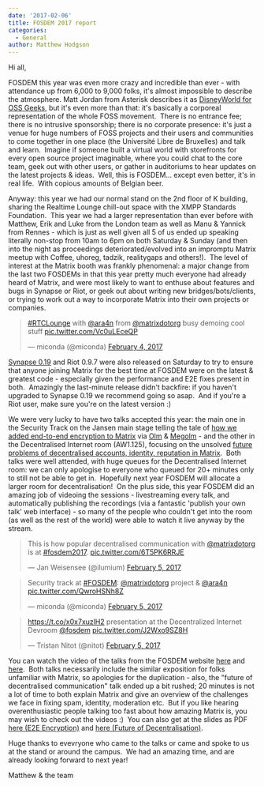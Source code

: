 ```yaml
---
date: '2017-02-06'
title: FOSDEM 2017 report
categories:
  - General
author: Matthew Hodgson
---
```


Hi all,

FOSDEM this year was even more crazy and incredible than ever - with attendance up from 6,000 to 9,000 folks, it's almost impossible to describe the atmosphere. Matt Jordan from Asterisk describes it as <a href="https://twitter.com/mattcjordan/status/827562586119958528">DisneyWorld for OSS Geeks</a>, but it's even more than that: it's basically a corporeal representation of the whole FOSS movement.  There is no entrance fee; there is no intrusive sponsorship; there is no corporate presence: it's just a venue for huge numbers of FOSS projects and their users and communities to come together in one place (the Université Libre de Bruxelles) and talk and learn.  Imagine if someone built a virtual world with storefronts for every open source project imaginable, where you could chat to the core team, geek out with other users, or gather in auditoriums to hear updates on the latest projects &amp; ideas.  Well, this is FOSDEM... except even better, it's in real life.  With copious amounts of Belgian beer.

Anyway: this year we had our normal stand on the 2nd floor of K building, sharing the Realtime Lounge chill-out space with the XMPP Standards Foundation.  This year we had a larger representation than ever before with Matthew, Erik and Luke from the London team as well as Manu &amp; Yannick from Rennes - which is just as well given all 5 of us ended up speaking literally non-stop from 10am to 6pm on both Saturday &amp; Sunday (and then into the night as proceedings deteriorated/evolved into an impromptu Matrix meetup with Coffee, uhoreg, tadzik, realitygaps and others!).  The level of interest at the Matrix booth was frankly phenomenal: a major change from the last two FOSDEMs in that this year pretty much everyone had already heard of Matrix, and were most likely to want to enthuse about features and bugs in Synapse or Riot, or geek out about writing new bridges/bots/clients, or trying to work out a way to incorporate Matrix into their own projects or companies.

<blockquote class="twitter-tweet" data-lang="en"><p lang="en" dir="ltr"><a href="https://twitter.com/hashtag/RTCLounge?src=hash">#RTCLounge</a> with <a href="https://twitter.com/ara4n">@ara4n</a> from <a href="https://twitter.com/matrixdotorg">@matrixdotorg</a> busy demoing cool stuff <a href="https://t.co/Vc0uLEceQP">pic.twitter.com/Vc0uLEceQP</a></p>&mdash; miconda (@miconda) <a href="https://twitter.com/miconda/status/827849923077013504">February 4, 2017</a></blockquote>

<a href="https://matrix.org/blog/2017/02/04/synapse-0-19-is-here-just-in-time-for-fosdem">Synapse 0.19</a> and Riot 0.9.7 were also released on Saturday to try to ensure that anyone joining Matrix for the best time at FOSDEM were on the latest &amp; greatest code - especially given the performance and E2E fixes present in both.  Amazingly the last-minute release didn't backfire: if you haven't upgraded to Synapse 0.19 we recommend going so asap.  And if you're a Riot user, make sure you're on the latest version :)

We were very lucky to have two talks accepted this year: the main one in the Security Track on the Jansen main stage telling the tale of <a href="https://fosdem.org/2017/schedule/event/encrypting_matrix/">how we added end-to-end encryption to Matrix</a>  via <a href="https://matrix.org/docs/spec/olm.html">Olm</a> &amp; <a href="https://matrix.org/docs/spec/megolm.html">Megolm</a> - and the other in the Decentralised Internet room (AW1.125), focusing on the unsolved <a href="http://fosdem.org/2017/schedule/event/matrix_future">future problems of decentralised accounts, identity, reputation in Matrix</a>.  Both talks were well attended, with huge queues for the Decentralised Internet room: we can only apologise to everyone who queued for 20+ minutes only to still not be able to get in.  Hopefully next year FOSDEM will allocate a larger room for decentralisation!  On the plus side, this year FOSDEM did an amazing job of videoing the sessions - livestreaming every talk, and automatically publishing the recordings (via a fantastic 'publish your own talk' web interface) - so many of the people who couldn't get into the room (as well as the rest of the world) were able to watch it live anyway by the stream.

<blockquote class="twitter-tweet" data-lang="en"><p lang="en" dir="ltr">This is how popular decentralised communication with <a href="https://twitter.com/matrixdotorg">@matrixdotorg</a> is at <a href="https://twitter.com/hashtag/fosdem2017?src=hash">#fosdem2017</a>. <a href="https://t.co/6T5PK6RRJE">pic.twitter.com/6T5PK6RRJE</a></p>&mdash; Jan Weisensee (@ilumium) <a href="https://twitter.com/ilumium/status/828172686362890240">February 5, 2017</a></blockquote>

<blockquote class="twitter-tweet" data-lang="en"><p lang="en" dir="ltr">Security track at <a href="https://twitter.com/hashtag/FOSDEM?src=hash">#FOSDEM</a>: <a href="https://twitter.com/matrixdotorg">@matrixdotorg</a> project &amp; <a href="https://twitter.com/ara4n">@ara4n</a> <a href="https://t.co/QwroHSNh8Z">pic.twitter.com/QwroHSNh8Z</a></p>&mdash; miconda (@miconda) <a href="https://twitter.com/miconda/status/828243153706745856">February 5, 2017</a></blockquote>

<blockquote class="twitter-tweet" data-lang="en"><p lang="en" dir="ltr"><a href="https://t.co/x0x7xuzlH2">https://t.co/x0x7xuzlH2</a> presentation at the Decentralized Internet Devroom <a href="https://twitter.com/fosdem">@fosdem</a> <a href="https://t.co/J2Wxo9SZ8H">pic.twitter.com/J2Wxo9SZ8H</a></p>&mdash; Tristan Nitot (@nitot) <a href="https://twitter.com/nitot/status/828177298427887617">February 5, 2017</a></blockquote>
<script async src="//platform.twitter.com/widgets.js" charset="utf-8"></script>

You can watch the video of the talks from the FOSDEM website <a href="https://fosdem.org/2017/schedule/event/encrypting_matrix/">here</a> and <a href="https://fosdem.org/2017/schedule/event/matrix_future/">here</a>.  Both talks necessarily include the similar exposition for folks unfamiliar with Matrix, so apologies for the duplication - also, the "future of decentralised communication" talk ended up a bit rushed; 20 minutes is not a lot of time to both explain Matrix and give an overview of the challenges we face in fixing spam, identity, moderation etc.  But if you like hearing overenthusiastic people talking too fast about how amazing Matrix is, you may wish to check out the videos :)  You can also get at the slides as PDF <a href="https://matrix.org/blog/wp-content/uploads/2017/02/2017-02-03.1-FOSDEM-Encrypting-Matrix.pdf">here (E2E Encryption)</a> and <a href="https://matrix.org/blog/wp-content/uploads/2017/02/2017-02-04-FOSDEM-Future.pdf">here (Future of Decentralisation)</a>.

Huge thanks to evevryone who came to the talks or came and spoke to us at the stand or around the campus.  We had an amazing time, and are already looking forward to next year!

Matthew &amp; the team